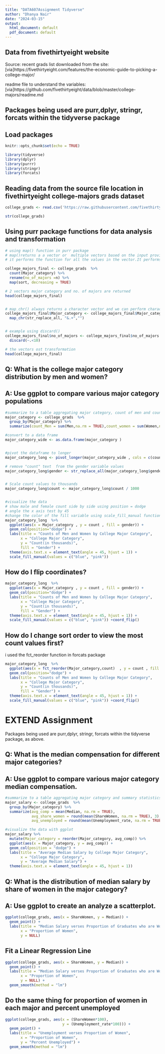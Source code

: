 ```yaml
---
title: "DATA607Assignment Tidyverse"
author: "Dhanya Nair"
date: "2024-03-15"
output: 
  html_document: default
  pdf_document: default
---
```

## Data from fivethirtyeight website
Source: recent grads list downloaded from the site: [via]https://fivethirtyeight.com/features/the-economic-guide-to-picking-a-college-major/

readme file to understand the variables: [via]https://github.com/fivethirtyeight/data/blob/master/college-majors/readme.md

## Packages being used are purr,dplyr, stringr, forcats within the tidyverse package

## Load packages

```r
knitr::opts_chunk$set(echo = TRUE)

library(tidyverse)
library(dplyr)
library(purrr)
library(stringr)
library(forcats) 
```


## Reading data from the source file location in fivethirtyeight college-majors grads dataset

```r
college_grads <- read.csv('https://raw.githubusercontent.com/fivethirtyeight/data/master/college-majors/recent-grads.csv')

str(college_grads)
```

## Using purr package functions for data analysis and transformation
```r

# using map() function in purr package
# map()returns a a vector or  multiple vectors based on the input provided
# it performs the function for all the values in the vector.It performs sort function in this case.

college_majors_final <- college_grads  %>%
  count(Major_category) %>%
  rename(no_of_majors =n) %>%
  map(sort, decreasing = TRUE)

# 2 vectors major category and no. of majors are returned
head(college_majors_final)


# map_chr() always returns a character vector and we can perform character functions
college_majors_final$Major_category <- college_majors_final$Major_category  |> 
  map_chr(str_replace_all, "&.+","")


# example using discard()
college_majors_final$no_of_majors <- college_majors_final$no_of_majors |>
  discard(~.<10)

# the vectors ost transformation
head(college_majors_final)

```

## Q: What is the college major category distribution by men and women?
## A: Use ggplot to compare various major category populations

```r
#summarize to a table aggregating major category, count of men and count of women variable
major_category <- college_grads  %>%
  group_by(Major_category) %>%
  summarize(count_Men = sum(Men,na.rm = TRUE),count_women = sum(Women,na.rm = TRUE) ) 

#convert to a data frame
major_category_wide <- as.data.frame(major_category )


#pivot the dataframe to longer
major_category_long <- pivot_longer(major_category_wide , cols = c(count_Men, count_women), names_to = "gender", values_to = "count")

# remove "count" text  from the gender variable values
major_category_long$gender <- str_replace_all(major_category_long$gender,".*_","")


# Scale count values to thousands
major_category_long$count <- major_category_long$count / 1000


#visualize the data
# show male and female count side by side using position = dodge
# angle the x axis test by 45
#change the color of the fill variable using scale_fill_manual function
major_category_long  %>% 
  ggplot(aes(x = Major_category , y = count , fill = gender)) + 
  geom_col(position="dodge") +
  labs(title = "Counts of Men and Women by College Major Category",
       x = "College Major Category",
       y = "Count(in thousands)",
       fill = "Gender") +
  theme(axis.text.x = element_text(angle = 45, hjust = 1)) +
  scale_fill_manual(values = c("blue", "pink"))


```

## How do I flip coordinates?

```r
major_category_long  %>% 
  ggplot(aes(x = Major_category , y = count , fill = gender)) + 
  geom_col(position="dodge") +
  labs(title = "Counts of Men and Women by College Major Category",
       x = "College Major Category",
       y = "Count(in thousands)",
       fill = "Gender") +
  theme(axis.text.x = element_text(angle = 45, hjust = 1)) +
  scale_fill_manual(values = c("blue", "pink")) +coord_flip()

```


## How do I change sort order to view the most count values first?
i used the fct_reorder function in forcats package


```r

major_category_long  %>% 
  ggplot(aes(x = fct_reorder(Major_category,count)  , y = count , fill = gender)) + 
  geom_col(position="dodge") +
  labs(title = "Counts of Men and Women by College Major Category",
       x = "College Major Category",
       y = "Count(in thousands)",
       fill = "Gender") +
  theme(axis.text.x = element_text(angle = 45, hjust = 1)) +
  scale_fill_manual(values = c("blue", "pink")) +coord_flip()

```

# EXTEND Assignment

Packages being used are purr,dplyr, stringr, forcats within the tidyverse package, as above.

## Q: What is the median compensation for different major categories?
## A: Use ggplot to compare various major category median compensation.

```r
#summarize to a table aggregating major category and summary statistics
major_salary <- college_grads  %>%
  group_by(Major_category) %>%
  summarize(avg_comp = mean(Median, na.rm = TRUE),
            avg_share_women = round(mean(ShareWomen, na.rm = TRUE), 3),
            avg_unemployed = round(mean(Unemployment_rate, na.rm = TRUE),3)) 
```
```r
#visualize the data with ggplot
major_salary %>%
  mutate(Major_category = reorder(Major_category, avg_comp)) %>%
  ggplot(aes(x = Major_category, y = avg_comp)) + 
  geom_col(position = "dodge") +
  labs(title = "Average Median Salary by College Major Category",
       x = "College Major Category",
       y = "Average Median Salary") +
  theme(axis.text.x = element_text(angle = 45, hjust = 1))
```

## Q: What is the distribution of median salary by share of women in the major category?
## A: Use ggplot to create an analyze a scatterplot.
```r
ggplot(college_grads, aes(x = ShareWomen, y = Median)) +
  geom_point() +
  labs(title = "Median Salary verses Proportion of Graduates who are Women",
       x = "Proportion of Women",
       y = NULL)
```

## Fit a Linear Regression Line

```r
ggplot(college_grads, aes(x = ShareWomen, y = Median)) +
  geom_point() +
  labs(title = "Median Salary verses Proportion of Graduates who are Women",
       x = "Proportion of Women",
       y = NULL) +
  geom_smooth(method = "lm")
```

## Do the same thing for proportion of women in each major and percent unemployed

```r
ggplot(college_grads, aes(x = (ShareWomen*100), 
                          y = (Unemployment_rate*100))) +
  geom_point() +
  labs(title = "Unemployment verses Proportion of Women",
       x = "Proportion of Women",
       y = "Percent Unemployed") +
  geom_smooth(method = "lm")
```